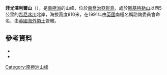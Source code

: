 {{coord|54|25|S|36|15|W|source:GNIS|display=title}}

'''菲尤澤利爾山'''（{{lang-en|Fusilier Mountain}}），是[[南極洲|南極洲]]的山峰，位於[[南喬治亞群島|南喬治亞群島]]，處於[[斯基特勒山|斯基特勒山]]以西5公里的[[希尼冰川|希尼冰川]]北岸，海拔高度810米，在1991年由[[英國|英國]]南極名稱諮詢委員會命名，由[[英國海外領土|英國海外領土]]管轄。

==參考資料==
*{{cite gnis | type = antarid | id = 5403| name = Fusilier Mountain | accessdate = 2012-04-12}}
*{{usgs-gazetteer|id=5403}}

{{Antarctica-geo-stub}}
[[Category:南極洲山峰|Category:南極洲山峰]]
